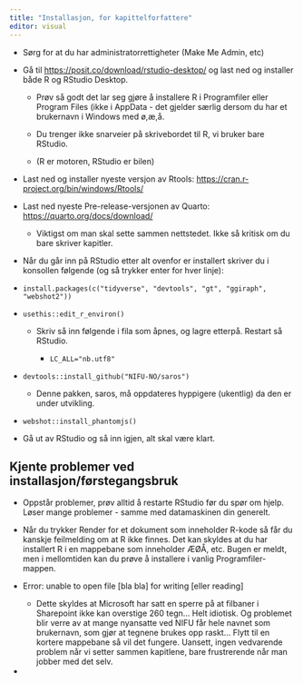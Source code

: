 ```yaml
---
title: "Installasjon, for kapittelforfattere"
editor: visual
---
```


-   Sørg for at du har administratorrettigheter (Make Me Admin, etc)

-   Gå til <https://posit.co/download/rstudio-desktop/> og last ned og installer både R og RStudio Desktop.

    -   Prøv så godt det lar seg gjøre å installere R i Programfiler eller Program Files (ikke i AppData - det gjelder særlig dersom du har et brukernavn i Windows med ø,æ,å.

    -   Du trenger ikke snarveier på skrivebordet til R, vi bruker bare RStudio.

    -   (R er motoren, RStudio er bilen)

-   Last ned og installer nyeste versjon av Rtools: <https://cran.r-project.org/bin/windows/Rtools/>

-   Last ned nyeste Pre-release-versjonen av Quarto: <https://quarto.org/docs/download/>

    -   Viktigst om man skal sette sammen nettstedet. Ikke så kritisk om du bare skriver kapitler.

-   Når du går inn på RStudio etter alt ovenfor er installert skriver du i konsollen følgende (og så trykker enter for hver linje):

-   `install.packages(c("tidyverse", "devtools", "gt", "ggiraph", "webshot2"))`

-   `usethis::edit_r_environ()`

    -   Skriv så inn følgende i fila som åpnes, og lagre etterpå. Restart så RStudio.

        -   `LC_ALL="nb.utf8"`

-   `devtools::install_github("NIFU-NO/saros")`

    -   Denne pakken, saros, må oppdateres hyppigere (ukentlig) da den er under utvikling.

-   `webshot::install_phantomjs()`

-   Gå ut av RStudio og så inn igjen, alt skal være klart.

## Kjente problemer ved installasjon/førstegangsbruk

-   Oppstår problemer, prøv alltid å restarte RStudio før du spør om hjelp. Løser mange problemer - samme med datamaskinen din generelt.

-   Når du trykker Render for et dokument som inneholder R-kode så får du kanskje feilmelding om at R ikke finnes. Det kan skyldes at du har installert R i en mappebane som inneholder ÆØÅ, etc. Bugen er meldt, men i mellomtiden kan du prøve å installere i vanlig Programfiler-mappen.

-   Error: unable to open file \[bla bla\] for writing \[eller reading\]

    -   Dette skyldes at Microsoft har satt en sperre på at filbaner i Sharepoint ikke kan overstige 260 tegn... Helt idiotisk. Og problemet blir verre av at mange nyansatte ved NIFU får hele navnet som brukernavn, som gjør at tegnene brukes opp raskt... Flytt til en kortere mappebane så vil det fungere. Uansett, ingen vedvarende problem når vi setter sammen kapitlene, bare frustrerende når man jobber med det selv.

-   
